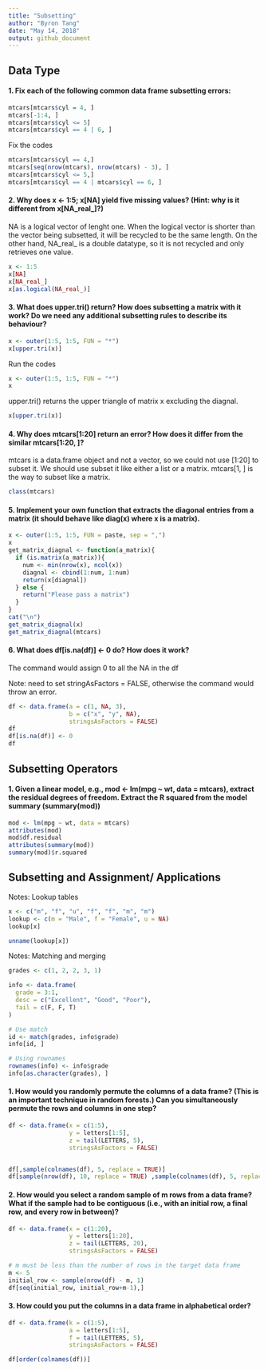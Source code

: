 ```yaml
---
title: "Subsetting"
author: "Byron Tang"
date: "May 14, 2018"
output: github_document
---
```


## Data Type

#### 1. Fix each of the following common data frame subsetting errors:

```r
mtcars[mtcars$cyl = 4, ]
mtcars[-1:4, ]
mtcars[mtcars$cyl <= 5]
mtcars[mtcars$cyl == 4 | 6, ]
```

Fix the codes

```r
mtcars[mtcars$cyl == 4,]
mtcars[seq(nrow(mtcars), nrow(mtcars) - 3), ]
mtcars[mtcars$cyl <= 5,]
mtcars[mtcars$cyl == 4 | mtcars$cyl == 6, ]
```

#### 2. Why does x <- 1:5; x[NA] yield five missing values? (Hint: why is it different from x[NA_real_]?)

NA is a logical vector of lenght one. When the logical vector is shorter than the vector being subsetted, it will be recycled to be the same length. On the other hand, NA_real_ is a double datatype, so it is not recycled and only retrieves one value.

```r
x <- 1:5
x[NA]
x[NA_real_]
x[as.logical(NA_real_)]
```

#### 3. What does upper.tri() return? How does subsetting a matrix with it work? Do we need any additional subsetting rules to describe its behaviour?

```r
x <- outer(1:5, 1:5, FUN = "*")
x[upper.tri(x)]
```

Run the codes 

```r
x <- outer(1:5, 1:5, FUN = "*")
x
```

upper.tri() returns the upper triangle of matrix x excluding the diagnal.

```r
x[upper.tri(x)]
```

#### 4. Why does mtcars[1:20] return an error? How does it differ from the similar mtcars[1:20, ]?

mtcars is a data.frame object and not a vector, so we could not use [1:20] to subset it. We should use subset it like either a list or a matrix. mtcars[1, ] is the way to subset like a matrix.

```r
class(mtcars)
```

#### 5. Implement your own function that extracts the diagonal entries from a matrix (it should behave like diag(x) where x is a matrix).

```r
x <- outer(1:5, 1:5, FUN = paste, sep = ",")
x
get_matrix_diagnal <- function(a_matrix){
  if (is.matrix(a_matrix)){
    num <- min(nrow(x), ncol(x))
    diagnal <- cbind(1:num, 1:num)
    return(x[diagnal])
  } else {
    return("Please pass a matrix")
  }
}
cat("\n")
get_matrix_diagnal(x)
get_matrix_diagnal(mtcars)
```

#### 6. What does df[is.na(df)] <- 0 do? How does it work?

The command would assign 0 to all the NA in the df

Note: need to set stringAsFactors = FALSE, otherwise the command would throw an error.

```r
df <- data.frame(a = c(1, NA, 3),
                 b = c("x", "y", NA),
                 stringsAsFactors = FALSE)
df
df[is.na(df)] <- 0
df
```


## Subsetting Operators

#### 1. Given a linear model, e.g., mod <- lm(mpg ~ wt, data = mtcars), extract the residual degrees of freedom. Extract the R squared from the model summary (summary(mod))

```r
mod <- lm(mpg ~ wt, data = mtcars)
attributes(mod)
mod$df.residual
attributes(summary(mod))
summary(mod)$r.squared
```


## Subsetting and Assignment/ Applications

Notes: Lookup tables

```r
x <- c("m", "f", "u", "f", "f", "m", "m")
lookup <- c(m = "Male", f = "Female", u = NA)
lookup[x]
```

```r
unname(lookup[x])
```

Notes: Matching and merging

```r
grades <- c(1, 2, 2, 3, 1)

info <- data.frame(
  grade = 3:1,
  desc = c("Excellent", "Good", "Poor"),
  fail = c(F, F, T)
)

# Use match
id <- match(grades, info$grade)
info[id, ]
```

```r
# Using rownames
rownames(info) <- info$grade
info[as.character(grades), ]
```

#### 1. How would you randomly permute the columns of a data frame? (This is an important technique in random forests.) Can you simultaneously permute the rows and columns in one step?

```r
df <- data.frame(x = c(1:5),
                 y = letters[1:5],
                 z = tail(LETTERS, 5),
                 stringsAsFactors = FALSE)


df[,sample(colnames(df), 5, replace = TRUE)]
df[sample(nrow(df), 10, replace = TRUE) ,sample(colnames(df), 5, replace = TRUE)]
```

#### 2. How would you select a random sample of m rows from a data frame? What if the sample had to be contiguous (i.e., with an initial row, a final row, and every row in between)?

```r
df <- data.frame(x = c(1:20),
                 y = letters[1:20],
                 z = tail(LETTERS, 20),
                 stringsAsFactors = FALSE)

# m must be less than the number of rows in the target data frame
m <- 5
initial_row <- sample(nrow(df) - m, 1)
df[seq(initial_row, initial_row+m-1),]
```

#### 3. How could you put the columns in a data frame in alphabetical order?

```r
df <- data.frame(k = c(1:5),
                 a = letters[1:5],
                 f = tail(LETTERS, 5),
                 stringsAsFactors = FALSE)

df[order(colnames(df))]
```
